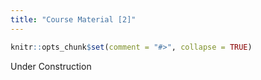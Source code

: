 ```yaml
---
title: "Course Material [2]"
---
```


```r
knitr::opts_chunk$set(comment = "#>", collapse = TRUE)
```

Under Construction
